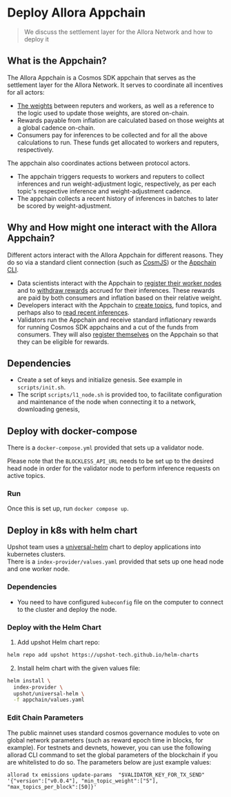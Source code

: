 # Deploy Allora Appchain

> We discuss the settlement layer for the Allora Network and how to deploy it

## What is the Appchain?

The Allora Appchain is a Cosmos SDK appchain that serves as the settlement layer for the Allora Network. It serves to coordinate all incentives for all actors:

- [The weights](../learn/architecture) between reputers and workers, as well as a reference to the logic used to update those weights, are stored on-chain.
- Rewards payable from inflation are calculated based on those weights at a global cadence on-chain.
- Consumers pay for inferences to be collected and for all the above calculations to run. These funds get allocated to workers and reputers, respectively.

The appchain also coordinates actions between protocol actors.

- The appchain triggers requests to workers and reputers to collect inferences and run weight-adjustment logic, respectively, as per each topic's respective inference and weight-adjustment cadence.
- The appchain collects a recent history of inferences in batches to later be scored by weight-adjustment.

## Why and How might one interact with the Allora Appchain?

Different actors interact with the Allora Appchain for different reasons. They do so via a standard client connection (such as [CosmJS](https://tutorials.cosmos.network/tutorials/7-cosmjs/1-cosmjs-intro.html)) or the [Appchain CLI](/devs/get-started/installation/cli).

- Data scientists interact with the Appchain to [register their worker nodes](/devs/reference/allorad#register-network-actor) and to [withdraw rewards](/devs/reference/allorad#remove-stake-from-a-topic) accrued for their inferences. These rewards are paid by both consumers and inflation based on their relative weight.
- Developers interact with the Appchain to [create topics](/devs/reference/allorad#create-new-topic), fund topics, and perhaps also to [read recent inferences](/devs/reference/allorad#get-the-latest-network-inferences-and-weights-for-a-topic).
- Validators run the Appchain and receive standard inflationary rewards for running Cosmos SDK appchains and a cut of the funds from consumers. They will also [register themselves](/devs/validators/stake-a-validator) on the Appchain so that they can be eligible for rewards.

## Dependencies

- Create a set of keys and initialize genesis. See example in `scripts/init.sh`. 
- The script `scripts/l1_node.sh` is provided too, to facilitate configuration and maintenance of the node when connecting it to a network, downloading genesis, 

## Deploy with docker-compose

There is a `docker-compose.yml` provided that sets up a validator node.

Please note that the `BLOCKLESS_API_URL` needs to be set up to the desired head node in order for the validator node to perform inference requests on active topics.

### Run

Once this is set up, run `docker compose up`.

## Deploy in k8s with helm chart

Upshot team uses a [universal-helm](https://upshot-tech.github.io/helm-charts/) chart to deploy applications into kubernetes clusters.  
There is a `index-provider/values.yaml` provided that sets up one head node and one worker node.

### Dependencies

- You need to have configured `kubeconfig` file on the computer to connect to the cluster and deploy the node.

### Deploy with the Helm Chart

1. Add upshot Helm chart repo:

```bash
helm repo add upshot https://upshot-tech.github.io/helm-charts

```

2. Install helm chart with the given values file:

```bash
helm install \
  index-provider \
  upshot/universal-helm \
  -f appchain/values.yaml
```

### Edit Chain Parameters

The public mainnet uses standard cosmos governance modules to vote on global network parameters (such as reward epoch time in blocks, for example). For testnets and devnets, however, you can use the following allorad CLI command to set the global parameters of the blockchain if you are whitelisted to do so. The parameters below are just example values:

```Text bash
allorad tx emissions update-params  "$VALIDATOR_KEY_FOR_TX_SEND" '{"version":["v0.0.4"], "min_topic_weight":["5"], "max_topics_per_block":[50]}'
```

